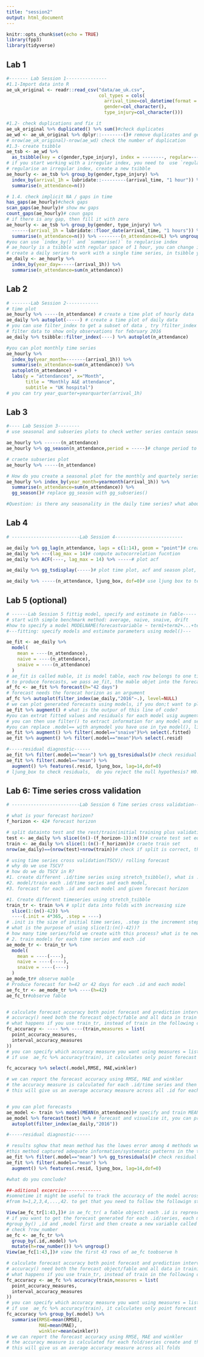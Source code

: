 ```yaml
---
title: "session2"
output: html_document
---
```


```r
knitr::opts_chunk$set(echo = TRUE)
library(fpp3)
library(tidyverse)
```

## Lab 1

```r
#------- Lab Session 1---------------
#1.1-Import data into R
ae_uk_original <- readr::read_csv("data/ae_uk.csv", 
                                  col_types = cols( 
                                    arrival_time=col_datetime(format = "%d/%m/%Y %H:%M"),
                                    gender=col_character(),
                                    type_injury=col_character()))

#1.2- check duplications and fix it
ae_uk_original %>% duplicated() %>% sum()#check duplicates
ae_wd <- ae_uk_original %>% dplyr::--------()# remove duplicates and get a distinct tibble
# nrow(ae_uk_original)-nrow(ae_wd) check the number of duplication
#1.3- create tsibble
ae_tsb <- ae_wd %>% 
  as_tsibble(key = c(gender,type_injury), index = --------, regular=-----)
# if you start working with a irregular index, you need to  use `regular=FALSE` in as_tsibble
# regularise an irregular index, create a new tsibble  
ae_hourly <- ae_tsb %>% group_by(gender,type_injury) %>% 
  index_by(arrival_1h = lubridate::---------(arrival_time, "1 hour")) %>% 
  summarise(n_attendance=n())

# 1.4. check implicit NA / gaps in time
has_gaps(ae_hourly)#check gaps
scan_gaps(ae_hourly)# show mw gaps
count_gaps(ae_hourly)# coun gaps
# if there is any gap, then fill it with zero
ae_hourly <- ae_tsb %>% group_by(gender, type_injury) %>% 
  ------(arrival_1h = lubridate::floor_date(arrival_time, "1 hours")) %>% 
  summarise(n_attendance=n()) %>% --------(n_attendance=0L) %>% ungroup()
#you can use `index_by()` and `summarise()` to regularise index
# ae_hourly is a tsibble with regular space of 1 hour, you can change it to any interval,e.g. "2 hours","3 hours", etc or create any granular level from the hourly series such as daily, weekly , etc
# create a daily series to work with a single time series, in tsibble you can work many time series, go to lab session 12 for more information
ae_daily <- ae_hourly %>% 
  index_by(year_day=-----(arrival_1h)) %>% 
  summarise(n_attendance=sum(n_attendance))
```

## Lab 2

```r
# -------Lab Session 2------------
# time plot
ae_hourly %>% -----(n_attendance) # create a time plot of hourly data
ae_daily %>% autoplot(-----) # create a time plot of daily data
# you can use filter_index to get a subset of data , try ?filter_index
# filter data to show only observations for february 2016
ae_daily %>% tsibble::filter_index(----) %>% autoplot(n_attendance)

#you can plot monthly time series
ae_hourly %>% 
  index_by(year_month=-------(arrival_1h)) %>% 
  summarise(n_attendance=sum(n_attendance)) %>% 
  autoplot(n_attendance) +
  labs(y = "attendances", x="Month",
       title = "Monthly A&E attendance",
       subtitle = "UK hospital")
# you can try year_quarter=yearquarter(arrival_1h)
```

## Lab 3

```r
#---- Lab Session 3--------
# use seasonal and subseries plots to check wether series contain seasonality 

ae_hourly %>% ------(n_attendance) 
ae_hourly %>% gg_season(n_attendance,period = -----)# change period to period 

# craete subseries plot
ae_hourly %>% -----(n_attendance)

# How do you create a seasonal plot for the monthly and quartely series series
ae_hourly %>% index_by(year_month=yearmonth(arrival_1h)) %>%
  summarise(n_attendance=sum(n_attendance)) %>% 
  gg_season()# replace gg_season with gg_subseries()

#Question: is there any seasonality in the daily time series? what about hourly and monthly?
```

## Lab 4

```r
# -------------------------Lab Session 4-------------------------

ae_daily %>% gg_lag(n_attendance, lags = c(1:14), geom = "point")# create lag plots for 14 lags, from 1 to 14
ae_daily %>% ---(lag_max = 14)# compute autocorrelation fucntion
ae_daily %>% ACF(----, lag_max = 14) %>% -----# plot acf

ae_daily %>% gg_tsdisplay(-----)# plot time plot, acf and season plot, check ?gg_tsdisplay

ae_daily %>% -----(n_attendance, ljung_box, dof=0)# use ljung box to test wether ACF is significant, if p-value is amll, << 0.05 then there is a significant autocorrelation 

```

## Lab 5 (optional)

```r
# ------Lab Session 5 fittig model, specify and estimate in fable-----
# start with simple benchmark method: average, naive, snaive, drift
#how to specify a model MODELNAME(forecastvariable ~ term1+term2+...+term n), if there is no term ignore ~ term1+term2+...+termn
#---fitting: specify models and estimate parameters using model()---

ae_fit <- ae_daily %>%
  model(
    mean = ----(n_attendance),
    naive = ----(n_attendance),
    snaive = ----(n_attendance)
  )
# ae_fit is called mable, it is model table, each row belongs to one time series and each column to a model
# to produce forecasts, we pass ae_fit, the mable objet into the forecast()
af_fc <- ae_fit %>% forecast(h="42 days")
# forecast needs the forecat horizon as an argument
af_fc %>% autoplot(filter_index(ae_daily,"2016"~.), level=NULL)
# we can plot generated forecasts using models, if you don;t want to plot prediction intervals, then level=NULL
ae_fit %>% augment() # what is the outpur of this line of code?
#you can extrat fitted values and residuals for each model usig augment()
# you can then use filter() to extract information for any model and select  .fitted or .resid
#you can replace .model== with anymodel you have use in tye model(), line 5-11
ae_fit %>% augment() %>% filter(.model=="snaive")%>% select(.fitted)
ae_fit %>% augment() %>% filter(.model=="mean")%>% select(.resid)

#-----residual diagnostic------
ae_fit %>% filter(.model=="mean") %>% gg_tsresiduals()# check residual for the fitted/trained model, do they look like white noise/random?
ae_fit %>% filter(.model=="mean") %>% 
  augment() %>% features(.resid, ljung_box, lag=14,dof=0)
# ljung_box to check residuals,  do you reject the null hypothesis? H0: Time series are random
```

## Lab 6: Time series cross validation

```r
# -------------------------Lab Session 6 Time series cross validation-------------------------

# what is your forecast horizon?
f_horizon <- 42# forecast horizon

# split datainto test and the rest/train(initial training plus validation)
test <- ae_daily %>% slice((n()-(f_horizon-1)):n())# create test set equal to forecast horizon
train <- ae_daily %>% slice(1:(n()-f_horizon))# craete train set
nrow(ae_daily)==(nrow(test)+nrow(train))# check if split is correct, the result should be TRUE

# using time series cross validation(TSCV)/ rolling forecast
# why do we use TSCV?
# how do we do TSCV in R? 
#1. create different .id/time series using stretch_tsibble(), what is .init and .step?
#2. model/train each .id/time series and each model, 
#3. forecast for each .id and each model and given forecast horizon

#1. Create different timeseries using stretch_tsibble
train_tr <- train %>% # split data into folds with increasing size
  slice(1:(n()-42)) %>%
  ----(.init = 4*365, .step = ----)
# .init is the size of initial time series, .step is the increment step >=1
# what is the purpose of using slice(1:(n()-42))?
# how many time series/fold we create with this process? what is te new variable .id?
# 2. train models for each time series and each .id
ae_mode_tr <- train_tr %>%
  model(
    mean = ----(----),
    naive = ----(----),
    snaive = ----(----)
  )
ae_mode_tr# observe mable
# Produce forecast for h=42 or 42 days for each .id and each model
ae_fc_tr <- ae_mode_tr %>% ----(h=42)
ae_fc_tr#observe fable


# calculate forecast accuracy both point forecast and prediction interval using accuracy()
# accuracy() need both the forecast object/fable and all data in train
# what happens if you use train_tr, instead of train in the following code
fc_accuracy <- ---- %>% ----(train,measures = list(
  point_accuracy_measures,
  interval_accuracy_measures
)) 
# you can specify which accuracy measure you want using measures = list()
# if use  ae_fc %>% accuracy(train), it calculates only point forecast

fc_accuracy %>% select(.model,RMSE, MAE,winkler)

# we can report the forecast accuracy using RMSE, MAE and winkler
# the accuracy measure is calculated for each .id/time series and then averaged across all foled(using mean())
# this will give us an average accuracy measure across all .id for each model


# you can plot forecasts
ae_model <- train %>% model(MEAN(n_attendance))# specify and train MEAN method on all train data
ae_model %>% forecast(test) %>% # forecast and visualise it, you can provide the test set when using forecast() instead of h=42
  autoplot(filter_index(ae_daily,"2016"))

#-----residual diagnostic------

# results sghow that mean method has the lowes error among 4 methods we compared , we can check wether 
#this method captured adequate information/systematic patterns in the time series
ae_fit %>% filter(.model=="mean") %>% gg_tsresiduals()# check residual for the fitted/trained model, do they look like white noise/random?
ae_fit %>% filter(.model=="mean") %>% 
  augment() %>% features(.resid, ljung_box, lag=14,dof=0)

#what do you conclude?

##-aditional excercise-------------
#somnetime it might be useful to track the accuracy of the model across each period of the forecast horizon
#from h=1,2,3,4,...,42. to get that you need to follow the followign steps

View(ae_fc_tr[1:43,])# in ae_fc_tr( a fable object) each .id is representing the forecast for each fold/ series creates
# if you want to get the forecast generated for each .id/series, each model and across all forecast horizon, then
#group_by() ,id and ,model first and then create a new variable called h using row_number() for forecast horizon
# check ?row_number
ae_fc <- ae_fc_tr %>% 
  group_by(.id,.model) %>% 
  mutate(h=row_number()) %>% ungroup()
View(ae_fc[1:43,])# view the first 43 rows of ae_fc toobserve h

# calculate forecast accuracy both point forecast and prediction interval using accuracy()
# accuracy() need both the forecast object/fable and all data in training test
# what happens if you use train_tr, instead of train in the following code
fc_accuracy <- ae_fc %>% accuracy(train,measures = list(
  point_accuracy_measures,
  interval_accuracy_measures
)) 
# you can specify which accuracy measure you want using measures = list()
# if use  ae_fc %>% accuracy(train), it calculates only point forecast
fc_accuracy %>% group_by(.model) %>% 
  summarise(RMSE=mean(RMSE),
            MAE=mean(MAE),
            winkler=mean(winkler))
# we can report the forecast accuracy using RMSE, MAE and winkler
# the accuracy measure is calculated for each fold/series create and then we average across all foled(using mean())
# this will give us an average accuracy measure across all folds
```
